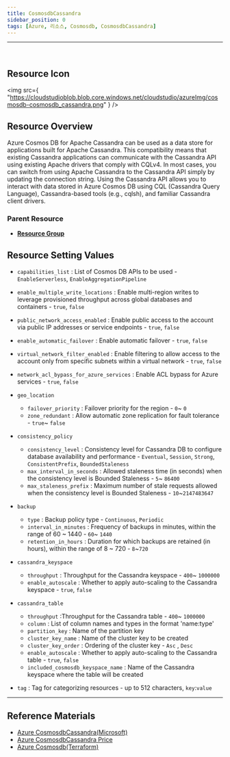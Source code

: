 ```yaml
---
title: CosmosdbCassandra
sidebar_position: 0
tags: [Azure, 리소스, Cosmosdb, CosmosdbCassandra]
---
```


<hr />
<br />


## Resource Icon

<img
    src={
        "https://cloudstudioblob.blob.core.windows.net/cloudstudio/azureImg/cosmosdb-cosmosdb_cassandra.png"
    }
/>

## Resource Overview

Azure Cosmos DB for Apache Cassandra can be used as a data store for applications built for Apache Cassandra. 
This compatibility means that existing Cassandra applications can communicate with the Cassandra API using existing Apache drivers that comply with CQLv4. 
In most cases, you can switch from using Apache Cassandra to the Cassandra API simply by updating the connection string. 
Using the Cassandra API allows you to interact with data stored in Azure Cosmos DB using CQL (Cassandra Query Language), Cassandra-based tools (e.g., cqlsh), and familiar Cassandra client drivers.

### Parent Resource

-   [**Resource Group**](https://docs.cstudio.app/docs/resource/azure/Base/ResourceGroup)

## Resource Setting Values

-   `capabilities_list` : List of Cosmos DB APIs to be used - `EnableServerless`, `EnableAggregationPipeline`

-   `enable_multiple_write_locations` : Enable multi-region writes to leverage provisioned throughput across global databases and containers - `true`, `false`

-   `public_network_access_enabled` : Enable public access to the account via public IP addresses or service endpoints - `true`, `false`

-   `enable_automatic_failover` : Enable automatic failover - `true`, `false`

-   `virtual_network_filter_enabled` : Enable filtering to allow access to the account only from specific subnets within a virtual network - `true`, `false`

-   `network_acl_bypass_for_azure_services` : Enable ACL bypass for Azure services - `true`, `false`

-   `geo_location`

    -   `failover_priority` : Failover priority for the region - `0`~ `0`
    -   `zone_redundant` : Allow automatic zone replication for fault tolerance - `true`~ `false`

-   `consistency_policy`

    -   `consistency_level` : Consistency level for Cassandra DB to configure database availability and performance - `Eventual`, `Session`, `Strong`, `ConsistentPrefix`, `BoundedStaleness`
    -   `max_interval_in_seconds` : Allowed staleness time (in seconds) when the consistency level is Bounded Staleness - `5`~ `86400`
    -   `max_staleness_prefix` : Maximum number of stale requests allowed when the consistency level is Bounded Staleness - `10`~`2147483647`

-   `backup`

    -   `type` : Backup policy type - `Continuous`, `Periodic`
    -   `interval_in_minutes` : Frequency of backups in minutes, within the range of 60 ~ 1440 - `60`~ `1440`
    -   `retention_in_hours` : Duration for which backups are retained (in hours), within the range of 8 ~ 720 - `8`~`720`

-   `cassandra_keyspace`

    -   `throughput` : Throughput for the Cassandra keyspace - `400`~ `1000000`
    -   `enable_autoscale` : Whether to apply auto-scaling to the Cassandra keyspace - `true`, `false`

-   `cassandra_table`

    -   `throughput` :Throughput for the Cassandra table - `400`~ `1000000`
    -   `column` : List of column names and types in the format 'name:type'
    -   `partition_key` : Name of the partition key
    -   `cluster_key_name` : Name of the cluster key to be created
    -   `cluster_key_order` : Ordering of the cluster key - `Asc` , `Desc`
    -   `enable_autoscale` : Whether to apply auto-scaling to the Cassandra table - `true`, `false`
    -   `included_cosmosdb_keyspace_name` : Name of the Cassandra keyspace where the table will be created

-   `tag` : Tag for categorizing resources - up to 512 characters, `key`:`value`

---

## Reference Materials

-   [Azure CosmosdbCassandra(Microsoft)](https://learn.microsoft.com/ko-kr/azure/cosmos-db/introduction)
-   [Azure CosmosdbCassandra Price](https://azure.microsoft.com/en-us/pricing/details/cosmos-db/autoscale-provisioned/)
-   [Azure Cosmosdb(Terraform)](https://registry.terraform.io/providers/hashicorp/azurerm/latest/docs/resources/cosmosdb_account)
